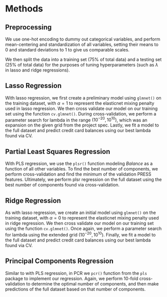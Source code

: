 
# Methods

## Preprocessing

We use one-hot encoding to dummy out categorical variables, and perform mean-centering and standardization of all variables, setting their means to 0 and standard deviations to 1 to give us comparable scales.

We then split the data into a training set (75\% of total data) and a testing set (25\% of total data) for the purposes of tuning hyperparameters (such as $\lambda$ in lasso and ridge regressions).

## Lasso Regression

With lasso regression, we first create a preliminary model using `glmnet()` on the training dataset, with $\alpha=1$ to represent the elasticnet mixing penalty used in lasso regression. We then cross validate our model on our training set using the function `cv.glmnet()`. During cross-validation, we perform a parameter search for lambda in the range $(10^{-20}, 10^{10})$, which was an expansion on the given grid from the project spec. Lastly, we fit a model to the full dataset and predict credit card balances using our best lambda found via CV.

## Partial Least Squares Regression

With PLS regression, we use the  `plsr()` function modeling *Balance* as a function of all other variables. To find the best number of components, we perform cross-validation and find the minimum of the validation PRESS features. Ultimately, we perform plsr regression on the full dataset using the best number of components found via cross-validation.

## Ridge Regression

As with lasso regression, we create an initial model using `glmnet()` on the training dataset, with $\alpha=0$ to represent the elasticnet mixing penalty used in ridge regression. We then cross validate our model on our training set using the function `cv.glmnet()`. Once again, we perform a parameter search for lambda using the extended grid $(10^{-20}, 10^{10})$. Finally, we fit a model to the full dataset and predict credit card balances using our best lambda found via CV.

## Principal Components Regression

Similar to with PLS regression, in PCR we `pcr()` function from the `pls` package to implement our regression. Again, we perform 10-fold cross-validation to determine the optimal number of components, and then make predictions of the full dataset based on that number of components.
